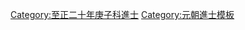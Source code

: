 {{Navbox
|name = 至正二十年庚子科廷試金榜
|title = 至正二十年（[[1360年]]）庚子科廷試金榜
|titlestyle = background-color:#FFD700;
|image =
|style = width:100%;text-align:center; 
|groupstyle = text-align:center; background-color:#FFD700;
|liststyle = text-align:center;
|state = {{{state<includeonly>|collapsed</includeonly>}}}
|group1 = 右榜<br>蒙古、色目人
|list1 =
{{Navbox subgroup
|groupstyle = text-align:center; background-color:#FFD700;
|liststyle = text-align:center;
|group1 = 第一甲<br>賜進士及第<br>共1名
|list1 = '''[[買住|買　住]]'''

|group2 = 第二甲<br>賜進士出身<br>共5名
|list2 = 囗囗囗 - 囗囗囗 - 囗囗囗 - 囗囗囗 - 囗囗囗

|group3 = 第三甲<br>賜同進士出身<br>共?名
|list3 = 囗囗囗 -
}}

|group2 = 左榜<br>漢人、南人
|list2 =
{{Navbox subgroup
|groupstyle = text-align:center; background-color:#FFD700;
|liststyle = text-align:center;
|group1 = 第一甲<br>賜進士及第<br>共1名
|list1 = '''[[魏元禮]]'''

|group2 = 第二甲<br>賜進士出身<br>共5名
|list2 = [[童梓|童　梓]] - 囗囗囗 - 囗囗囗 - 囗囗囗 - 囗囗囗

|group3 = 第三甲<br>賜同進士出身<br>共?名
|list3 = 囗囗囗 -<br>名次不詳：[[盧希古]] - [[李僎|李　僎]] - [[李天祐]] - [[張翱|張　翱]] - [[莊穀|莊　穀]] - [[薛理元]] - [[危於|危　於]] - [[王彰|王　彰]] - [[洪晚成]]
}}

|belowstyle = text-align: center; background-color:#FFD700;
|below='''前一科：[[Template:至正十七年丁酉科廷試金榜|至正十七年丁酉科]]　'''·'''　後一科：[[Template:至正二十三年癸卯科廷試金榜|至正二十三年癸卯科]]'''
}}
[[Category:至正二十年庚子科進士]]
<noinclude>
[[Category:至正二十年庚子科進士| ]]
[[Category:元朝進士模板]]
</noinclude>